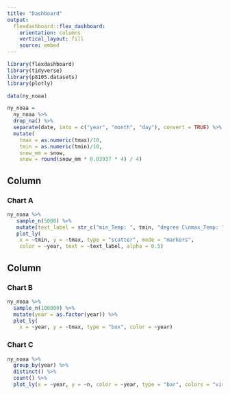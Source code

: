 ```yaml
---
title: "Dashboard"
output: 
  flexdashboard::flex_dashboard:
    orientation: columns
    vertical_layout: fill
    source: embed
---
```


```r
library(flexdashboard)
library(tidyverse)
library(p8105.datasets)
library(plotly)
```


```r
data(ny_noaa)

ny_noaa = 
  ny_noaa %>% 
  drop_na() %>%
  separate(date, into = c("year", "month", "day"), convert = TRUE) %>% 
  mutate(
    tmax = as.numeric(tmax)/10,
    tmin = as.numeric(tmin)/10,
    snow_mm = snow,
    snow = round(snow_mm * 0.03937 * 4) / 4)
```


Column {data-width=650}
-----------------------------------------------------------------------

### Chart A

```r
ny_noaa %>%
   sample_n(5000) %>%
   mutate(text_label = str_c("min_Temp: ", tmin, "degree C\nmax_Temp: ", tmax,"degree C")) %>% 
   plot_ly(
    x = ~tmin, y = ~tmax, type = "scatter", mode = "markers",
    color = ~year, text = ~text_label, alpha = 0.5)
```

Column {data-width=350}
-----------------------------------------------------------------------

### Chart B

```r
ny_noaa %>%
  sample_n(100000) %>%
  mutate(year = as.factor(year)) %>%
  plot_ly(
    x = ~year, y = ~tmax, type = "box", color = ~year) 
```

### Chart C

```r
ny_noaa %>% 
  group_by(year) %>%
  distinct() %>%
  count() %>%
  plot_ly(x = ~year, y = ~n, color = ~year, type = "bar", colors = "viridis")
```

